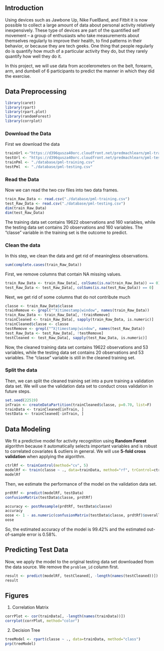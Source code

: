 ## Introduction  
Using devices such as Jawbone Up, Nike FuelBand, and Fitbit it is now possible to collect a large amount of data about personal activity relatively inexpensively. These type of devices are part of the quantified self movement – a group of enthusiasts who take measurements about themselves regularly to improve their health, to find patterns in their behavior, or because they are tech geeks. One thing that people regularly do is quantify how much of a particular activity they do, but they rarely quantify how well they do it.  

In this project, we will use data from accelerometers on the belt, forearm, arm, and dumbell of 6 participants to predict the manner in which they did the exercise.  

## Data Preprocessing  
```{r, cache = T}
library(caret)
library(rpart)
library(rpart.plot)
library(randomForest)
library(corrplot)
```
### Download the Data
First we download the data
```{r, cache = T}
trainUrl <-"https://d396qusza40orc.cloudfront.net/predmachlearn/pml-training.csv"
testUrl <- "https://d396qusza40orc.cloudfront.net/predmachlearn/pml-testing.csv"
trainPml <- "./database/pml-training.csv"
testPml  <- "./database/pml-testing.csv"
```  
### Read the Data
Now we can read the two csv files into two data frames.  
```{r, cache = T}
train_Raw_Data <- read.csv("./database/pml-training.csv")
test_Raw_Data <- read.csv("./database/pml-testing.csv")
dim(train_Raw_Data)
dim(test_Raw_Data)
```
The training data set contains 19622 observations and 160 variables, while the testing data set contains 20 observations and 160 variables. 
The "classe" variable in the training set is the outcome to predict. 

### Clean the data
In this step, we clean the data and get rid of meaningless observations.
```{r, cache = T}
sum(complete.cases(train_Raw_Data))
```
First, we remove columns that contain NA missing values.
```{r, cache = T}
train_Raw_Data <- train_Raw_Data[, colSums(is.na(train_Raw_Data)) == 0] 
test_Raw_Data <- test_Raw_Data[, colSums(is.na(test_Raw_Data)) == 0] 
```  
Next, we get rid of some columns that do not contribute much 
```{r, cache = T}
classe <- train_Raw_Data$classe
trainRemove <- grepl("^X|timestamp|window", names(train_Raw_Data))
train_Raw_Data <- train_Raw_Data[, !trainRemove]
trainCleaned <- train_Raw_Data[, sapply(train_Raw_Data, is.numeric)]
trainCleaned$classe <- classe
testRemove <- grepl("^X|timestamp|window", names(test_Raw_Data))
test_Raw_Data <- test_Raw_Data[, !testRemove]
testCleaned <- test_Raw_Data[, sapply(test_Raw_Data, is.numeric)]
```
Now, the cleaned training data set contains 19622 observations and 53 variables, while the testing data set contains 20 observations and 53 variables. 
The "classe" variable is still in the cleaned training set.

### Split the data
Then, we can split the cleaned training set into a pure training a validation data set. We will use the validation data set to conduct cross validation in future steps.  
```{r, cache = T}
set.seed(22519) 
inTrain <- createDataPartition(trainCleaned$classe, p=0.70, list=F)
trainData <- trainCleaned[inTrain, ]
testData <- trainCleaned[-inTrain, ]
```

## Data Modeling
We fit a predictive model for activity recognition using **Random Forest** algorithm because it automatically selects important variables and is robust to correlated covariates & outliers in general. We will use **5-fold cross validation** when applying the algorithm.  
```{r, cache = T}
ctrlRf <- trainControl(method="cv", 5)
modelRf <- train(classe ~ ., data=trainData, method="rf", trControl=ctrlRf, ntree=250)
modelRf
```
Then, we estimate the performance of the model on the validation data set.  
```{r, cache = T}
prdtRf <- predict(modelRf, testData)
confusionMatrix(testData$classe, prdtRf)
```
```{r, cache = T}
accuracy <- postResample(prdtRf, testData$classe)
accuracy
oose <- 1 - as.numeric(confusionMatrix(testData$classe, prdtRf)$overall[1])
oose
```
So, the estimated accuracy of the model is 99.42% and the estimated out-of-sample error is 0.58%.

## Predicting Test Data
Now, we apply the model to the original testing data set downloaded from the data source. We remove the `problem_id` column first.  
```{r, cache = T}
result <- predict(modelRf, testCleaned[, -length(names(testCleaned))])
result
```  

## Figures
1. Correlation Matrix  
```{r, cache = T}
corrPlot <- cor(trainData[, -length(names(trainData))])
corrplot(corrPlot, method="color")
```
2. Decision Tree 
```{r, cache = T}
treeModel <- rpart(classe ~ ., data=trainData, method="class")
prp(treeModel) 
```